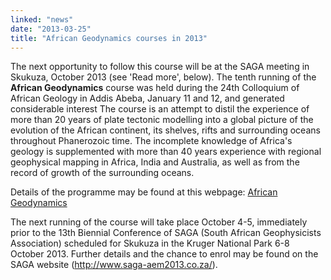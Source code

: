 ```yaml
---
linked: "news"
date: "2013-03-25"
title: "African Geodynamics courses in 2013"
---
```


The next opportunity to follow this course will be at the SAGA meeting in
Skukuza, October 2013  (see 'Read more', below). The tenth running of the
__African Geodynamics__ course was held during  the 24th Colloquium of African
Geology in Addis Abeba, January 11 and 12, and generated  considerable interest
The course is an attempt to distil the experience of more than 20 years of
plate tectonic modelling into a global picture of the evolution of the African
continent, its shelves,  rifts and surrounding oceans throughout Phanerozoic
time. The incomplete knowledge of Africa's  geology is supplemented with more
than 40 years experience with regional geophysical mapping in  Africa, India and
Australia, as well as from the record of growth of the surrounding oceans. 

Details of the programme may be found at this webpage: [African Geodynamics](/)

The next running of the course will take place October 4-5, immediately prior to
the 13th Biennial  Conference of SAGA (South African Geophysicists Association)
scheduled for Skukuza in the Kruger  National Park 6-8 October 2013. Further
details and the chance to enrol may be found on the  SAGA website
(<http://www.saga-aem2013.co.za/>). 

<PublishDate />

